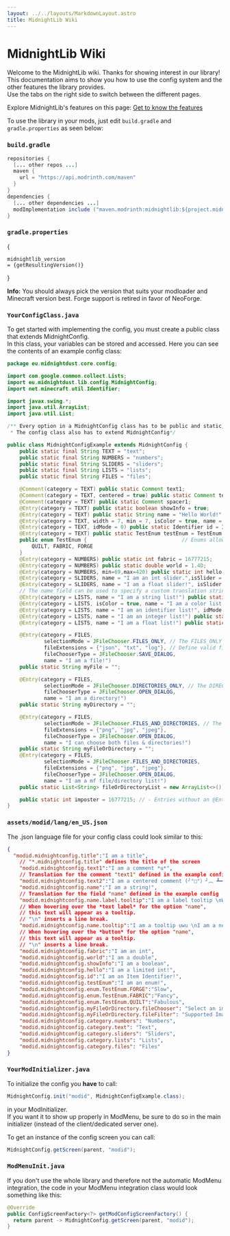 ```yaml
---
layout: ../../layouts/MarkdownLayout.astro
title: MidnightLib Wiki
---
```



# MidnightLib Wiki

Welcome to the MidnightLib wiki. Thanks for showing interest in our library!  
This documentation aims to show you how to use the config system and the other features the library provides.  
Use the tabs on the right side to switch between the different pages.

Explore MidnightLib's features on this page:
[Get to know the features](/midnightlib)

To use the library in your mods, just edit `build.gradle` and `gradle.properties` as seen below:
### `build.gradle`
```java
repositories {
  [... other repos ...]
  maven {
    url = "https://api.modrinth.com/maven"
  }
}
dependencies {  
  [... other dependencies ...]  
  modImplementation include ("maven.modrinth:midnightlib:${project.midnightlib_version}")  
}
```
### `gradle.properties`
<VersionDropdown></VersionDropdown>
{<pre><code className="language-java" id="midnightlib-version" >midnightlib_version = {getResultingVersion()}</code></pre>}

<Notification type="info">
  <Icon name="ion:information-circle-outline" />
  <p>
    <strong>Info:</strong> You should always pick the version that suits your modloader and Minecraft version best.  
    Forge support is retired in favor of NeoForge.
  </p>
</Notification>  

### `YourConfigClass.java`
To get started with implementing the config, you must create a public class that extends MidnightConfig.  
In this class, your variables can be stored and accessed. Here you can see the contents of an example config class:
```java
package eu.midnightdust.core.config;

import com.google.common.collect.Lists;
import eu.midnightdust.lib.config.MidnightConfig;
import net.minecraft.util.Identifier;

import javax.swing.*;
import java.util.ArrayList;
import java.util.List;

/** Every option in a MidnightConfig class has to be public and static, so we can access it from other classes.
 * The config class also has to extend MidnightConfig*/

public class MidnightConfigExample extends MidnightConfig {
    public static final String TEXT = "text";
    public static final String NUMBERS = "numbers";
    public static final String SLIDERS = "sliders";
    public static final String LISTS = "lists";
    public static final String FILES = "files";

    @Comment(category = TEXT) public static Comment text1;                       // Comments are rendered like an option without a button and are excluded from the config file
    @Comment(category = TEXT, centered = true) public static Comment text2;      // Centered comments are the same as normal ones - just centered!
    @Comment(category = TEXT) public static Comment spacer1;                     // Comments containing the word "spacer" will just appear as a blank line
    @Entry(category = TEXT) public static boolean showInfo = true;               // Example for a boolean option
    @Entry(category = TEXT) public static String name = "Hello World!";          // Example for a string option, which is in a category!
    @Entry(category = TEXT, width = 7, min = 7, isColor = true, name = "I am a color!") public static String titleColor = "#ffffff"; // The isColor property adds a color chooser for a hexadecimal color
    @Entry(category = TEXT, idMode = 0) public static Identifier id = Identifier.ofVanilla("diamond");          // Example for an identifier with matching items displayed next to it!
    @Entry(category = TEXT) public static TestEnum testEnum = TestEnum.FABRIC;   // Example for an enum option
    public enum TestEnum {                               // Enums allow the user to cycle through predefined options
        QUILT, FABRIC, FORGE
    }
    @Entry(category = NUMBERS) public static int fabric = 16777215;                 // Example for an int option
    @Entry(category = NUMBERS) public static double world = 1.4D;                   // Example for a double option
    @Entry(category = NUMBERS, min=69,max=420) public static int hello = 420;   // - The entered number has to be larger than 69 and smaller than 420
    @Entry(category = SLIDERS, name = "I am an int slider.",isSlider = true, min = 0, max = 100) public static int intSlider = 35; // Int fields can also be displayed as a Slider
    @Entry(category = SLIDERS, name = "I am a float slider!", isSlider = true, min = 0f, max = 1f, precision = 1000) public static float floatSlider = 0.24f; // And so can floats! Precision defines the amount of decimal places
    // The name field can be used to specify a custom translation string or plain text
    @Entry(category = LISTS, name = "I am a string list!") public static List<String> stringList = Lists.newArrayList("String1", "String2"); // Array String Lists are also supported
    @Entry(category = LISTS, isColor = true, name = "I am a color list!") public static List<String> colorList = Lists.newArrayList("#ac5f99", "#11aa44"); // Lists also support colors
    @Entry(category = LISTS, name = "I am an identifier list!", idMode = 1) public static List<Identifier> idList = Lists.newArrayList(Identifier.ofVanilla("dirt")); // A list of block identifiers
    @Entry(category = LISTS, name = "I am an integer list!") public static List<Integer> intList = Lists.newArrayList(69, 420);
    @Entry(category = LISTS, name = "I am a float list!") public static List<Float> floatList = Lists.newArrayList(4.1f, -1.3f, -1f);

    @Entry(category = FILES,
            selectionMode = JFileChooser.FILES_ONLY, // The FILES_ONLY selectionMode adds a file picker button
            fileExtensions = {"json", "txt", "log"}, // Define valid file extensions
            fileChooserType = JFileChooser.SAVE_DIALOG,
            name = "I am a file!")
    public static String myFile = "";

    @Entry(category = FILES,
            selectionMode = JFileChooser.DIRECTORIES_ONLY, // The DIRECTORIES_ONLY selectionMode adds a directory picker button
            fileChooserType = JFileChooser.OPEN_DIALOG,
            name = "I am a directory!")
    public static String myDirectory = "";

    @Entry(category = FILES,
            selectionMode = JFileChooser.FILES_AND_DIRECTORIES, // The FILES_AND_DIRECTORIES selectionMode adds a file or directory picker button
            fileExtensions = {"png", "jpg", "jpeg"},
            fileChooserType = JFileChooser.OPEN_DIALOG,
            name = "I can choose both files & directories!")
    public static String myFileOrDirectory = "";
    @Entry(category = FILES,
            selectionMode = JFileChooser.FILES_AND_DIRECTORIES,
            fileExtensions = {"png", "jpg", "jpeg"},
            fileChooserType = JFileChooser.OPEN_DIALOG,
            name = "I am a mf file/directory list!")
    public static List<String> fileOrDirectoryList = new ArrayList<>(); // Yes, that's right – you can even have lists of files/directories

    public static int imposter = 16777215; // - Entries without an @Entry or @Comment annotation are ignored
}
```
### `assets/modid/lang/`**`en_US.json`**
The .json language file for your config class could look similar to this:
```json
{
  "modid.midnightconfig.title":"I am a title",
	// "*.midnightconfig.title" defines the title of the screen
	"modid.midnightconfig.text1":"I am a comment *u*",
	// Translation for the comment "text1" defined in the example config
	"modid.midnightconfig.text2":"I am a centered comment (╯°□°）╯︵ ┻━┻",
	"modid.midnightconfig.name":"I am a string!",
	// Translation for the field "name" defined in the example config
	"modid.midnightconfig.name.label.tooltip":"I am a label tooltip \nWohoo!",
	// When hovering over the *text label* for the option "name",
	// this text will appear as a tooltip.
	// "\n" inserts a line break.
	"modid.midnightconfig.name.tooltip":"I am a tooltip uwu \nI am a new line",
	// When hovering over the *button* for the option "name",
	// this text will appear as a tooltip.
	// "\n" inserts a line break.
	"modid.midnightconfig.fabric":"I am an int",
	"modid.midnightconfig.world":"I am a double",
	"modid.midnightconfig.showInfo":"I am a boolean",
	"modid.midnightconfig.hello":"I am a limited int!",
	"modid.midnightconfig.id":"I am an Item Identifier!",
	"modid.midnightconfig.testEnum":"I am an enum!",
	"modid.midnightconfig.enum.TestEnum.FORGE":"Slow",
	"modid.midnightconfig.enum.TestEnum.FABRIC":"Fancy",
	"modid.midnightconfig.enum.TestEnum.QUILT":"Fabulous",
	"modid.midnightconfig.myFileOrDirectory.fileChooser": "Select an image or directory",
	"modid.midnightconfig.myFileOrDirectory.fileFilter": "Supported Images (.png, .jpg, .jpeg)",
	"modid.midnightconfig.category.numbers": "Numbers",
	"modid.midnightconfig.category.text": "Text",
	"modid.midnightconfig.category.sliders": "Sliders",
	"modid.midnightconfig.category.lists": "Lists",
	"modid.midnightconfig.category.files": "Files"
}
```

### `YourModInitializer.java`
To initialize the config you **have** to call:
```java 
MidnightConfig.init("modid", MidnightConfigExample.class);
```
in your ModInitializer.  
If you want it to show up properly in ModMenu, be sure to do so in the main initializer (instead of the client/dedicated server one).  

To get an instance of the config screen you can call:
```java 
MidnightConfig.getScreen(parent, "modid");
```

### `ModMenuInit.java`
If you don't use the whole library and therefore not the automatic ModMenu integration, the code in your ModMenu integration class would look something like this:
```java 
@Override
public ConfigScreenFactory<?> getModConfigScreenFactory() {
  return parent -> MidnightConfig.getScreen(parent, "modid");
}
```